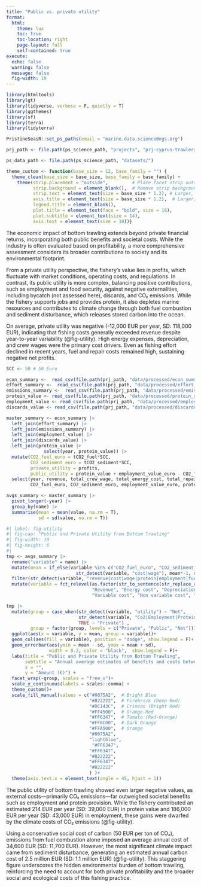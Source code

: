 ```yaml
---
title: "Public vs. private utility"
format: 
  html:
    theme: lux
    toc: true
    toc-location: right
    page-layout: full
    self-contained: true
execute:
  echo: false
  warning: false
  message: false
  fig-width: 10
---
```


```r
library(htmltools)
library(gt)
library(tidyverse, verbose = F, quietly = T)
library(ggthemes)
library(sf)
library(terra)
library(tidyterra)

PristineSeasR::set_ps_paths(email = "marine.data.science@ngs.org")

prj_path <- file.path(ps_science_path, "projects", "prj-cyprus-trawlers")

ps_data_path <- file.path(ps_science_path, "datasets/")

theme_custom <- function(base_size = 12, base_family = "") {
  theme_clean(base_size = base_size, base_family = base_family) +
    theme(strip.placement = "outside",         # Place facet strip outside
          strip.background = element_blank(),  # Remove strip background
          strip.text = element_text(size = base_size * 1.2), # Larger, bold strip text
          axis.title = element_text(size = base_size * 1.2),  # Larger, bold axis titles
          legend.title = element_blank(),
          plot.title = element_text(face = "bold", size = 16),
          plot.subtitle = element_text(size = 14),
          axis.text = element_text(size = 10))}
```

The economic impact of bottom trawling extends beyond private financial returns, incorporating both public benefits and societal costs. While the industry is often evaluated based on profitability, a more comprehensive assessment considers its broader contributions to society and its environmental footprint.

From a private utility perspective, the fishery’s value lies in profits, which fluctuate with market conditions, operating costs, and regulations. In contrast, its public utility is more complex, balancing positive contributions, such as employment and food security, against negative externalities, including bycatch (not assessed here), discards, and CO₂ emissions. While the fishery supports jobs and provides protein, it also depletes marine resources and contributes to climate change through both fuel combustion and sediment disturbance, which releases stored carbon into the ocean.

On average, private utility was negative (-12,000 EUR per year, SD: 118,000 EUR), indicating that fishing costs generally exceeded revenue despite year-to-year variability (@fig-utility). High energy expenses, depreciation, and crew wages were the primary cost drivers. Even as fishing effort declined in recent years, fuel and repair costs remained high, sustaining negative net profits.

```r
SCC <- 50 # 50 Euro 

econ_summary <-  read_csv(file.path(prj_path, "data/processed/econ_summary.csv"))
effort_summary <-  read_csv(file.path(prj_path, "data/processed/effort_summary.csv"))
emissions_summary <-  read_csv(file.path(prj_path, "data/processed/emissions_summary.csv"))
protein_value <- read_csv(file.path(prj_path, "data/processed/protein_summary.csv"))
employment_value <- read_csv(file.path(prj_path, "data/processed/employment_summary.csv"))
discards_value <- read_csv(file.path(prj_path, "data/processed/discarded_value_summary.csv"))

master_summary <- econ_summary |> 
  left_join(effort_summary) |> 
  left_join(emissions_summary) |> 
  left_join(employment_value) |> 
  left_join(discards_value) |> 
  left_join(protein_value |> 
              select(year, protein_value)) |> 
  mutate(CO2_fuel_euro = tCO2_fuel*SCC,
         CO2_sediment_euro = tCO2_sediment*SCC,
         private_utility = profits,
         public_utility = protein_value + employment_value_euro - CO2_fuel_euro - CO2_sediment_euro) |> 
  select(year, revenue, total_crew_wage, total_energy_cost, total_repair_cost, total_variable_cost, total_non_variable_cost, total_depreciation_cost,
         CO2_fuel_euro, CO2_sediment_euro, employment_value_euro, protein_value, discards_value, private_utility, public_utility) 

avgs_summary <- master_summary |> 
  pivot_longer(-year) |> 
  group_by(name) |>
  summarise(mean = mean(value, na.rm = T), 
            sd = sd(value, na.rm = T)) 
```

```r
#| label: fig-utility
#| fig-cap: "Public and Private Utility from Bottom Trawling"
#| fig-width: 10
#| fig-height: 6
#| 
tmp <- avgs_summary |> 
  rename("variable" = name) |>
  mutate(mean = if_else(variable %in% c("CO2_fuel_euro", "CO2_sediment_euro", "discarded_value") |
                          str_detect(variable, "cost|wage"), mean*-1, mean)) |> 
  filter(str_detect(variable, "revenue|cost|wage|protein|employment|fuel|prof|util|CO|discards")) |> 
  mutate(variable = fct_relevel(as.factor(str_to_sentence(str_replace_all(str_remove_all(variable, "total_|_euro|_value"), "_", " "))),
                                "Revenue", "Energy cost", "Depreciation cost", "Crew wage", "Repair cost",
                                "Variable cost", "Non variable cost", "Protein", "Employment", "Discards","Co2 fuel", "Co2 sediment"))

tmp |> 
  mutate(group = case_when(str_detect(variable, "utility") ~ "Net",
                           str_detect(variable, "Co2|Employment|Protein|Discards") ~ "Public",
                           TRUE ~ "Private") ,
         group = factor(group, levels = c("Private", "Public", "Net"))) |>
  ggplot(aes(x = variable, y = mean, group = variable))+
  geom_col(aes(fill = variable), position = "dodge", show.legend = F)+
  geom_errorbar(aes(ymin = mean - sd, ymax = mean + sd),
                width = 0.2, color = "black",  show.legend = F)+
  labs(title = "Public and Private Utility from Bottom Trawling",
       subtitle = "Annual average estimates of benefits and costs between 2016 - 2022",
       x = "",
       y = "Amount (€)") +
  facet_wrap(~group, scales = "free_x")+
  scale_y_continuous(labels = scales::comma) +
  theme_custom()+
  scale_fill_manual(values = c("#0075A2",  # Bright Blue
                               "#B22222",  # Firebrick (Deep Red)
                               "#DC143C",  # Crimson (Bright Red)
                               "#FF4500",  # Orange-Red
                               "#FF6347",  # Tomato (Red-Orange)
                               "#FF8C00",  # Dark Orange
                               "#FFA500",  # Orange
                               "#0075A2",
                               "lightblue",
                                "#FF6347",
                               "#FF6347",
                               "#B22222",
                               "#FF6347",
                               "#B22222"
                               ) )+
  theme(axis.text.x = element_text(angle = 45, hjust = 1))
```


The public utility of bottom trawling showed even larger negative values, as external costs—primarily CO₂ emissions—far outweighed societal benefits such as employment and protein provision. While the fishery contributed an estimated 214 EUR per year (SD: 39,000 EUR) in protein value and 186,000 EUR per year (SD: 43,000 EUR) in employment, these gains were dwarfed by the climate costs of CO₂ emissions (@fig-utility).

Using a conservative social cost of carbon (50 EUR per ton of CO₂), emissions from fuel combustion alone imposed an average annual cost of 34,600 EUR (SD: 11,700 EUR). However, the most significant climate impact came from sediment disturbance, generating an estimated annual carbon cost of 2.5 million EUR (SD: 1.1 million EUR) (@fig-utility). This staggering figure underscores the hidden environmental burden of bottom trawling, reinforcing the need to account for both private profitability and the broader social and ecological costs of this fishing practice.


